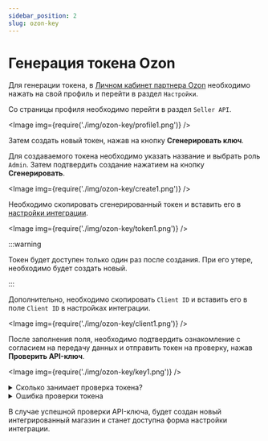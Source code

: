 ```yaml
---
sidebar_position: 2
slug: ozon-key
---
```


# Генерация токена Ozon

Для генерации токена, в [Личном кабинет партнера Ozon](https://seller.ozon.ru/) необходимо нажать
на свой профиль и перейти в раздел `Настройки`.

Со страницы профиля необходимо перейти в раздел `Seller API`.

<Image img={require('./img/ozon-key/profile1.png')} />

Затем создать новый токен, нажав на кнопку **Сгенерировать ключ**.

Для создаваемого токена необходимо указать название и выбрать роль `Admin`. Затем
подтвердить создание нажатием на кнопку **Сгенерировать**.

<Image img={require('./img/ozon-key/create1.png')} />

Необходимо скопировать сгенерированный токен и вставить его в [настройки интеграции](https://lk.cdek.ru/integration).

<Image img={require('./img/ozon-key/token1.png')} />

:::warning

Токен будет доступен только один раз после создания. При его утере, необходимо будет создать новый.

:::

Дополнительно, необходимо скопировать `Client ID` и вставить его в поле `Client ID` в настройках интеграции.

<Image img={require('./img/ozon-key/client1.png')} />

После заполнения поля, необходимо подтвердить ознакомление с
согласием на передачу данных и отправить токен на проверку, нажав **Проверить API-ключ**.

<Image img={require('./img/ozon-key/key1.png')} />

<details>
    <summary>Сколько занимает проверка токена?</summary>

    <Image img={require('./img/ozon-key/check1.png')} />

    Проверка токена занимает от 1 минуты до нескольких часов, в зависимости от нагрузки на сервер интеграции.

    Если проверка занимает более 24 часов, необходимо обратиться в [техническую поддержку СДЭК](mailto:integrator@cdek.ru).

</details>

<details>
    <summary>Ошибка проверки токена</summary>

    <Image img={require('./img/ozon-key/error.png')} />

    В случае ошибки проверки токена, необходимо проверить правильность введенного токена и выданных ему прав доступа.
    При необходимости, требуется создать новый токен и повторить процедуру.

    Если проблема не решается, необходимо обратиться в [техническую поддержку СДЭК](mailto:integrator@cdek.ru)

</details>

В случае успешной проверки API-ключа, будет создан новый интегрированный магазин и станет доступна форма настройки
интеграции.
